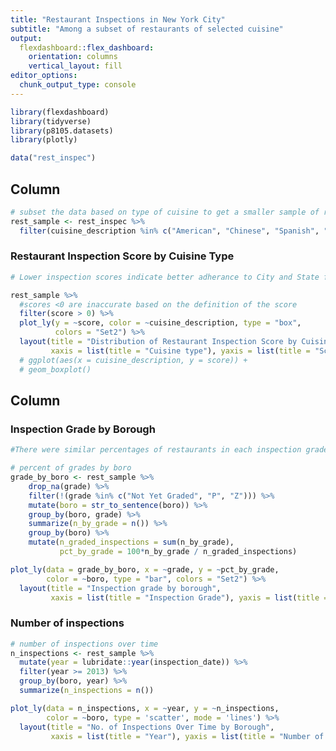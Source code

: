 ```yaml
---
title: "Restaurant Inspections in New York City"
subtitle: "Among a subset of restaurants of selected cuisine"
output: 
  flexdashboard::flex_dashboard:
    orientation: columns
    vertical_layout: fill
editor_options: 
  chunk_output_type: console
---
```


```r
library(flexdashboard)
library(tidyverse)
library(p8105.datasets)
library(plotly)

data("rest_inspec")
```

Column {data-width=650}
-----------------------------------------------------------------------
```r
# subset the data based on type of cuisine to get a smaller sample of restaurants for the dashboard. 
rest_sample <- rest_inspec %>% 
  filter(cuisine_description %in% c("American", "Chinese", "Spanish", "Mexican", "Mediterranean", "Italian", "French"))
```


### Restaurant Inspection Score by Cuisine Type

```r
# Lower inspection scores indicate better adherance to City and State food safety requirements. There is a similar distribution of inspection score by cuisine. 

rest_sample %>% 
  #scores <0 are inaccurate based on the definition of the score
  filter(score > 0) %>% 
  plot_ly(y = ~score, color = ~cuisine_description, type = "box",
          colors = "Set2") %>% 
  layout(title = "Distribution of Restaurant Inspection Score by Cuisine Type",
         xaxis = list(title = "Cuisine type"), yaxis = list(title = "Score"))
  # ggplot(aes(x = cuisine_description, y = score)) + 
  # geom_boxplot()
```

Column {data-width=350}
-----------------------------------------------------------------------

### Inspection Grade by Borough 

```r
#There were similar percentages of restaurants in each inspection grade category by boro. 

# percent of grades by boro
grade_by_boro <- rest_sample %>% 
    drop_na(grade) %>%
    filter(!(grade %in% c("Not Yet Graded", "P", "Z"))) %>% 
    mutate(boro = str_to_sentence(boro)) %>% 
    group_by(boro, grade) %>% 
    summarize(n_by_grade = n()) %>% 
    group_by(boro) %>% 
    mutate(n_graded_inspections = sum(n_by_grade),
           pct_by_grade = 100*n_by_grade / n_graded_inspections)

plot_ly(data = grade_by_boro, x = ~grade, y = ~pct_by_grade, 
        color = ~boro, type = "bar", colors = "Set2") %>% 
  layout(title = "Inspection grade by borough",
         xaxis = list(title = "Inspection Grade"), yaxis = list(title = "Percent of Graded Inspections"))

```

### Number of inspections

```r
# number of inspections over time
n_inspections <- rest_sample %>% 
  mutate(year = lubridate::year(inspection_date)) %>% 
  filter(year >= 2013) %>% 
  group_by(boro, year) %>% 
  summarize(n_inspections = n())

plot_ly(data = n_inspections, x = ~year, y = ~n_inspections, 
        color = ~boro, type = 'scatter', mode = 'lines') %>% 
  layout(title = "No. of Inspections Over Time by Borough",
         xaxis = list(title = "Year"), yaxis = list(title = "Number of Inspections"))
```

